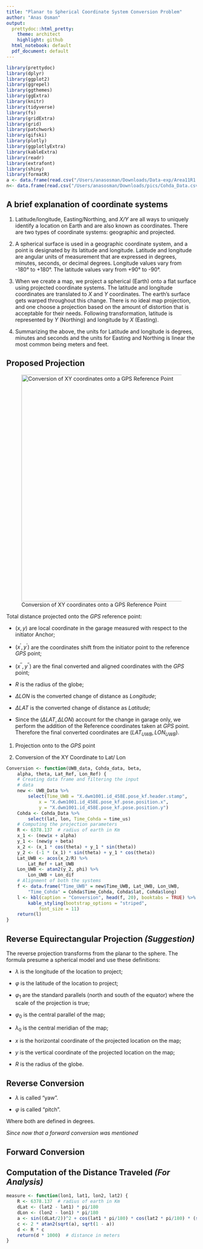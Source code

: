 ```yaml
---
title: "Planar to Spherical Coordinate System Conversion Problem"
author: "Anas Osman"
output:
  prettydoc::html_pretty:
    theme: architect
    highlight: github
  html_notebook: default
  pdf_document: default
---
```

```r
library(prettydoc)
library(dplyr)
library(ggplot2)
library(ggrepel)
library(ggthemes)
library(ggExtra)
library(knitr)
library(tidyverse)
library(fs)
library(gridExtra)
library(grid)
library(patchwork)
library(gifski)
library(plotly)
library(ggplotlyExtra)
library(kableExtra)
library(readr)
library(extrafont)
library(shiny)
library(formatR)
a <- data.frame(read.csv("/Users/anasosman/Downloads/Data-exp/Area11R1.csv", header = TRUE))
n<- data.frame(read.csv("/Users/anasosman/Downloads/pics/Cohda_Data.csv", header = TRUE))
```
## A brief explanation of coordinate systems

1. Latitude/longitude, Easting/Northing, and *X/Y* are all ways to uniquely identify a location on Earth and are also known as coordinates. There are two types of coordinate systems: geographic and projected.

2. A spherical surface is used in a geographic coordinate system, and a point is designated by its latitude and longitude. Latitude and longitude are angular units of measurement that are expressed in degrees, minutes, seconds, or decimal degrees. Longitude values vary from -180° to +180°. The latitude values vary from +90° to -90°.

3. When we create a map, we project a spherical (Earth) onto a flat surface using projected coordinate systems. The latitude and longitude coordinates are translated to *X* and *Y* coordinates. The earth's surface gets warped throughout this change. There is no ideal map projection, and one choose a projection based on the amount of distortion that is acceptable for their needs. Following transformation, latitude is represented by *Y* (Northing) and longitude by *X* (Easting).

4. Summarizing the above, the units for Latitude and longitude is degrees, minutes and seconds and the units for Easting and Northing is linear the most common being meters and feet.

## Proposed Projection

![Conversion of XY coordinates onto a GPS Reference Point]("/Users/anasosman/Downloads/pics/Conversion.png"){#id .class width=600 height=600px}

Total distance projected onto the $GPS$ reference point:

* $(x, y)$ are local coordinate in the garage measured with respect to the initiator Anchor;

* $(x^{\prime}, y^{\prime})$ are the coordinates shift from the initiator point to the reference $GPS$ point;

* $(x^{\prime \prime}, y^{\prime \prime})$ are the final converted and aligned coordinates with the $GPS$ point;

* $R$ is the radius of the globe;

* $\Delta L O N$ is the converted change of distance as $Longitude$;

* $\Delta L A T$ is the converted change of distance as $Latitude$;

* Since the $(\Delta L A T, \Delta L O N)$ account for the change in garage only, we perform the addition of the Reference coordinates taken at $GPS$ point. Therefore the final converted coordinates are $(L A T_{UWB}, L O N_{UWB})$.


1. Projection onto to the $GPS$ point

\begin{equation}
\text { (1) }\left\{\begin{array} {l} 
{ x ^ { \prime } = x + \alpha } \\
{ y ^ { \prime } = y + \beta }
\end{array}\quad\text { (2) } \left\{\begin{array}{l}
{x^{\prime \prime}=x^{\prime} \cos (\theta)+y^{\prime} \sin (\theta)}\\
{y^{\prime \prime}=-x^{\prime} \sin (\theta)+y^{\prime} \cos (\theta)}
\end{array}\right.\right.
\end{equation}


2. Conversion of the XY Coordinate to Lat/ Lon

\begin{equation}
\text { (3) }\left\{\begin{array} {l} 
{ \Delta L O N = \arccos ( x ^ { \prime \prime } / R ) } \\
{ \Delta L A T = \arctan2 ( y ^ { \prime \prime }, \varnothing ) }
\end{array} \quad \text { (4) }\left\{\begin{array}{l}
L O N_{UWB}=L O N_{R E F}+\Delta L O N\\
L A T_{UWB}=L A T_{R E F}+\Delta L A T 
\end{array}\right.\right.
\end{equation}


```r
Conversion <- function(UWB_data, Cohda_data, beta,
    alpha, theta, Lat_Ref, Lon_Ref) {
    # Creating data frame and filtering the input
    # data
    new <- UWB_Data %>%
        select(Time_UWB = "X.dwm1001.id_458E.pose_kf.header.stamp",
            x = "X.dwm1001.id_458E.pose_kf.pose.position.x",
            y = "X.dwm1001.id_458E.pose_kf.pose.position.y")
    Cohda <- Cohda_Data %>%
        select(lat, lon, Time_Cohda = time_us)
    # Computing the projection parameters
    R <- 6378.137  # radius of earth in Km
    x_1 <- (new$x + alpha)
    y_1 <- (new$y + beta)
    x_2 <- (x_1 * cos(theta) + y_1 * sin(theta))
    y_2 <- (-1 * (x_1) * sin(theta) + y_1 * cos(theta))
    Lat_UWB <- acos(x_2/R) %>%
        Lat_Ref + Lat_UWB
    Lon_UWB <- atan2(y_2, phi) %>%
        Lon_UWB + Lon_dif
    # Alignment of both the systems
    f <- data.frame("Time_UWB" = new$Time_UWB, Lat_UWB, Lon_UWB,
        "Time_Cohda" = Cohda$Time_Cohda, Cohda$lat, Cohda$long)
    l <- kbl(caption = "Conversion", head(f, 20), booktabs = TRUE) %>%
        kable_styling(bootstrap_options = "striped",
            font_size = 11)
    return(l)
}
```

## Reverse Equirectangular Projection *(Suggestion)*

The reverse projection transforms from the planar to the sphere. The formula presume a spherical model and use these definitions:


* $\lambda$ is the longitude of the location to project;

* $\varphi$ is the latitude of the location to project;

* $\varphi_{1}$ are the standard parallels (north and south of the equator) where the scale of the projection is true;

* $\varphi_{0}$ is the central parallel of the map;

* $\lambda_{0}$ is the central meridian of the map;

* $x$ is the horizontal coordinate of the projected location on the map;

* $y$ is the vertical coordinate of the projected location on the map;

* $R$ is the radius of the globe.

## Reverse Conversion 

\begin{equation}
\begin{aligned}
&\lambda=\frac{x ^ { \prime \prime }}{R \cos \varphi_{1}}+\lambda_{0} \\
&\varphi=\frac{y ^ { \prime \prime }}{R}+\varphi_{0}
\end{aligned}
\end{equation}

* $\lambda$ is called "yaw".

* $\varphi$ is called "pitch".

Where both are defined in degrees.

*Since now that a forward conversion was mentioned*

## Forward Conversion

\begin{equation}
\begin{aligned}
&x=R\left(\lambda-\lambda_{0}\right) \cos \varphi_{1} \\
&y=R\left(\varphi-\varphi_{0}\right)
\end{aligned}
\end{equation}

## Computation of the Distance Traveled *(For Analysis)*

```r
measure <- function(lon1, lat1, lon2, lat2) {
    R <- 6378.137  # radius of earth in Km
    dLat <- (lat2 - lat1) * pi/180
    dLon <- (lon2 - lon1) * pi/180
    a <- sin((dLat/2))^2 + cos(lat1 * pi/180) * cos(lat2 * pi/180) * (sin(dLon/2))^2
    c <- 2 * atan2(sqrt(a), sqrt(1 - a))
    d <- R * c
    return(d * 1000)  # distance in meters
}
```



